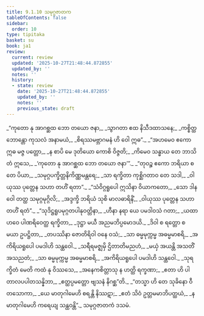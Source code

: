 ```yaml
---
title: 9.1.10 သမုဂ္ဂဇာတက
tableOfContents: false
sidebar:
  order: 10
type: tipitaka
basket: su
book: ja1
review:
  current: review
  updated: '2025-10-27T21:48:44.872855'
  updated_by: ''
  notes: ''
  history:
  - state: review
    date: '2025-10-27T21:48:44.872855'
    updated_by: ''
    notes: ''
    previous_state: draft
---
```



<ReviewStatus review={frontmatter.review} showDetails={true} />

<HypothesisAnnotation frontmatter={frontmatter} />

<DynamicBreadcrumb />

<Division number="87" book="ja1" e="ch" v="22" p="196">

<Paragraph number="1876" type="verses" book="ja1">
_“ကုတော နု အာဂစ္ဆထ ဘော တယော ဇနာ,_  
_သွာဂတာ ဧထ နိသီဒထာသနေ;_  
_ကစ္စိတ္ထ ဘောန္တော ကုသလံ အနာမယံ,_  
_စိရဿမဗ္ဘာဂမနံ ဟိ ဝေါ ဣဓ”._  

</Paragraph>

</Division>
<Division number="88" book="ja1" e="ch" v="22" p="196">

<Paragraph number="1877" type="verses" book="ja1">
_“အဟမေဝ ဧကော ဣဓ မဇ္ဇ ပတ္တော,_  
_န စာပိ မေ ဒုတိယော ကောစိ ဝိဇ္ဇတိ;_  
_ကိမေဝ သန္ဓာယ တေ ဘာသိတံ ဣသေ,_  
_‘ကုတော နု အာဂစ္ဆထ ဘော တယော ဇနာ’”._  

</Paragraph>

</Division>
<Division number="89" book="ja1" e="ch" v="22" p="196">

<Paragraph number="1878" type="verses" book="ja1">
_“တုဝဉ္စ ဧကော ဘရိယာ စ တေ ပိယာ,_  
_သမုဂ္ဂပက္ခိတ္တနိကိဏ္ဏမန္တရေ;_  
_သာ ရက္ခိတာ ကုစ္ဆိဂတာဝ တေ သဒါ,_  
_ဝါယုဿ ပုတ္တေန သဟာ တဟိံ ရတာ”._  

</Paragraph>

</Division>
<Division number="90" book="ja1" e="ch" v="22" p="197">

<Paragraph number="1879" type="verses" book="ja1">
_“သံဝိဂ္ဂရူပေါ ဣသိနာ ဝိယာကတော,_  
_သော ဒါနဝေါ တတ္ထ သမုဂ္ဂမုဂ္ဂိလိ;_  
_အဒ္ဒက္ခိ ဘရိယံ သုစိ မာလဓာရိနိံ,_  
_ဝါယုဿ ပုတ္တေန သဟာ တဟိံ ရတံ”._  

</Paragraph>

</Division>
<Division number="91" book="ja1" e="ch" v="22" p="197">

<Paragraph number="1880" type="verses" book="ja1">
_“သုဒိဋ္ဌရူပမုဂ္ဂတပါနုဝတ္တိနာ,_  
_ဟီနာ နရာ ယေ ပမဒါဝသံ ဂတာ;_  
_ယထာ ဟဝေ ပါဏရိဝေတ္ထ ရက္ခိတာ,_  
_ဒုဋ္ဌာ မယီ အညမဘိပ္ပမောဒယိ._  

</Paragraph>

</Division>
<Division number="92" book="ja1" e="ch" v="22" p="197">

<Paragraph number="1881" type="verses" book="ja1">
_ဒိဝါ စ ရတ္တော စ မယာ ဥပဋ္ဌိတာ,_  
_တပဿိနာ ဇောတိရိဝါ ဝနေ ဝသံ;_  
_သာ ဓမ္မမုက္ကမ္မ အဓမ္မမာစရိ,_  
_အကိရိယရူပေါ ပမဒါဟိ သန္ထဝေါ._  

</Paragraph>

</Division>
<Division number="93" book="ja1" e="ch" v="22" p="197">

<Paragraph number="1882" type="verses" book="ja1">
_သရီရမဇ္ဈမှိ ဌိတာတိမညဟံ,_  
_မယှံ အယန္တိ အသတိံ အသညတံ;_  
_သာ ဓမ္မမုက္ကမ္မ အဓမ္မမာစရိ,_  
_အကိရိယရူပေါ ပမဒါဟိ သန္ထဝေါ._  

</Paragraph>

</Division>
<Division number="94" book="ja1" e="ch" v="22" p="197">

<Paragraph number="1883" type="verses" book="ja1">
_သုရက္ခိတံ မေတိ ကထံ နု ဝိဿသေ,_  
_အနေကစိတ္တာသု န ဟတ္ထိ ရက္ခဏာ;_  
_ဧတာ ဟိ ပါတာလပပါတသန္နိဘာ,_  
_ဧတ္ထပ္ပမတ္တော ဗျသနံ နိဂစ္ဆ”တိ._  

</Paragraph>

</Division>
<Division number="95" book="ja1" e="ch" v="22" p="197">

<Paragraph number="1884" type="verses" book="ja1">
_“တသ္မာ ဟိ တေ သုခိနော ဝီတသောကာ,_  
_ယေ မာတုဂါမေဟိ စရန္တိ နိဿဋာ;_  
_ဧတံ သိဝံ ဥတ္တမမာဘိပတ္ထယံ,_  
_န မာတုဂါမေဟိ ကရေယျ သန္ထဝန္တိ”._  


</Paragraph>
</Division>

<Paragraph number="1885" type="center" book="ja1">
သမုဂ္ဂဇာတကံ ဒသမံ.
</Paragraph>